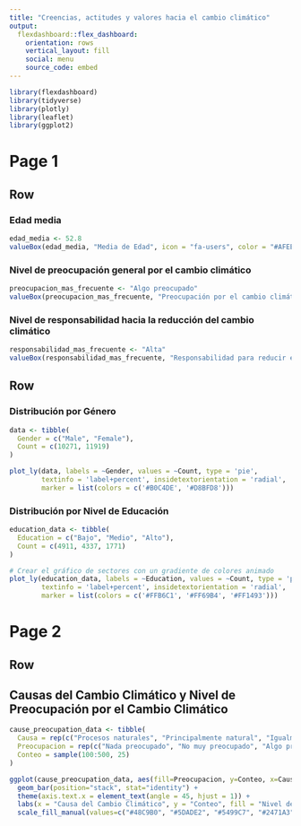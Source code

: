 ```yaml
---
title: "Creencias, actitudes y valores hacia el cambio climático"
output: 
  flexdashboard::flex_dashboard:
    orientation: rows
    vertical_layout: fill
    social: menu
    source_code: embed
---
```


```r
library(flexdashboard)
library(tidyverse)
library(plotly)
library(leaflet)
library(ggplot2)
```
Page 1
=====================================

Row {data-height=50}
-----------------------------------------------------------------------

### Edad media

```r
edad_media <- 52.8
valueBox(edad_media, "Media de Edad", icon = "fa-users", color = "#AFEEEE")
```
### Nivel de preocupación general por el cambio climático
```r
preocupacion_mas_frecuente <- "Algo preocupado"
valueBox(preocupacion_mas_frecuente, "Preocupación por el cambio climático", icon = "fa-leaf", color = "#AFEEEE")
```
### Nivel de responsabilidad hacia la reducción del cambio climático
```r
responsabilidad_mas_frecuente <- "Alta"
valueBox(responsabilidad_mas_frecuente, "Responsabilidad para reducir el cambio climático", icon = "fa-hand-paper", color = "#AFEEEE")
```

Row {data-height=50}
-----------------------------------------------------------------------

### Distribución por Género


```r

data <- tibble(
  Gender = c("Male", "Female"),
  Count = c(10271, 11919)
)

plot_ly(data, labels = ~Gender, values = ~Count, type = 'pie', 
        textinfo = 'label+percent', insidetextorientation = 'radial',
        marker = list(colors = c('#B0C4DE', '#D8BFD8')))

```

### Distribución por Nivel de Educación

```r

education_data <- tibble(
  Education = c("Bajo", "Medio", "Alto"),
  Count = c(4911, 4337, 1771)
)

# Crear el gráfico de sectores con un gradiente de colores animado
plot_ly(education_data, labels = ~Education, values = ~Count, type = 'pie', 
        textinfo = 'label+percent', insidetextorientation = 'radial',
        marker = list(colors = c('#FFB6C1', '#FF69B4', '#FF1493')))
```
Page 2
=====================================

Row {data-height=500}
-----------------------------------------------------------------------

## Causas del Cambio Climático y Nivel de Preocupación por el Cambio Climático

```r
cause_preocupation_data <- tibble(
  Causa = rep(c("Procesos naturales", "Principalmente natural", "Igualmente natural y humano", "Principalmente humano", "Completamente humano"), each = 5),
  Preocupacion = rep(c("Nada preocupado", "No muy preocupado", "Algo preocupado", "Muy preocupado", "Extremadamente preocupado"), times = 5),
  Conteo = sample(100:500, 25)
)

ggplot(cause_preocupation_data, aes(fill=Preocupacion, y=Conteo, x=Causa)) + 
  geom_bar(position="stack", stat="identity") +
  theme(axis.text.x = element_text(angle = 45, hjust = 1)) +
  labs(x = "Causa del Cambio Climático", y = "Conteo", fill = "Nivel de Preocupación") +
  scale_fill_manual(values=c("#48C9B0", "#5DADE2", "#5499C7", "#2471A3", "#1F618D"))
```